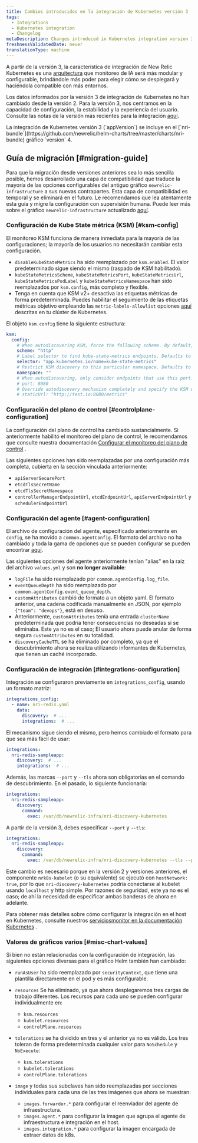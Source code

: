 ```yaml
---
title: Cambios introducidos en la integración de Kubernetes versión 3
tags:
  - Integrations
  - Kubernetes integration
  - Changelog
metaDescription: Changes introduced in Kubernetes integration version 3
freshnessValidatedDate: never
translationType: machine
---
```


A partir de la versión 3, la característica de integración de New Relic Kubernetes es una [arquitectura](/docs/kubernetes-pixie/kubernetes-integration/get-started/kubernetes-components/#architecture) que monitoreo de IA será más modular y configurable, brindándole más poder para elegir cómo se desplegará y haciéndola compatible con más entornos.

Los datos informados por la versión 3 de integración de Kubernetes no han cambiado desde la versión 2. Para la versión 3, nos centramos en la capacidad de configuración, la estabilidad y la experiencia del usuario. Consulte las notas de la versión más recientes para la integración [aquí](/docs/release-notes/infrastructure-release-notes/kubernetes-integration-release-notes/).

<Callout variant="important">
  La integración de Kubernetes versión 3 (`appVersion`) se incluye en el [`nri-bundle`](https://github.com/newrelic/helm-charts/tree/master/charts/nri-bundle) gráfico `version` 4.
</Callout>

## Guía de migración [#migration-guide]

Para que la migración desde versiones anteriores sea lo más sencilla posible, hemos desarrollado una capa de compatibilidad que traduce la mayoría de las opciones configurables del antiguo gráfico `newrelic-infrastructure` a sus nuevas contrapartes. Esta capa de compatibilidad es temporal y se eliminará en el futuro. Le recomendamos que lea atentamente esta guía y migre la configuración con supervisión humana. Puede leer más sobre el gráfico `newrelic-infrastructure` actualizado [aquí](https://github.com/newrelic/nri-kubernetes/tree/main/charts/newrelic-infrastructure#newrelic-infrastructure).

### Configuración de Kube State métrica (KSM) [#ksm-config]

<Callout variant="tip">
  El monitoreo KSM funciona de manera inmediata para la mayoría de las configuraciones; la mayoría de los usuarios no necesitarán cambiar esta configuración.
</Callout>

* `disableKubeStateMetrics` ha sido reemplazado por `ksm.enabled`. El valor predeterminado sigue siendo el mismo (raspado de KSM habilitado).
* `kubeStateMetricsScheme`, `kubeStateMetricsPort`, `kubeStateMetricsUrl`, `kubeStateMetricsPodLabel` y `kubeStateMetricsNamespace` han sido reemplazados por `ksm.config`, más completo y flexible.
* Tenga en cuenta que KSM v2+ desactiva las etiquetas métricas de forma predeterminada. Puedes habilitar el seguimiento de las etiquetas métricas objetivo empleando las `metric-labels-allowlist` opciones [aquí](https://github.com/kubernetes/kube-state-metrics/blob/main/docs/developer/cli-arguments.md) descritas en tu clúster de Kubernetes.

El objeto `ksm.config` tiene la siguiente estructura:

```yaml
ksm:
  config:
    # When autodiscovering KSM, force the following scheme. By default, `http` is used.
    scheme: "http"
    # Label selector to find kube-state-metrics endpoints. Defaults to `app.kubernetes.io/name=kube-state-metrics`.
    selector: "app.kubernetes.io/name=kube-state-metrics"
    # Restrict KSM discovery to this particular namespace. Defaults to all namespaces.
    namespace: ""
    # When autodiscovering, only consider endpoints that use this port. By default, all ports from the discovered `endpoint` are probed.
    # port: 8080
    # Override autodiscovery mechanism completely and specify the KSM url directly instead
    # staticUrl: "http://test.io:8080/metrics"
```

### Configuración del plano de control [#controlplane-configuration]

La configuración del plano de control ha cambiado sustancialmente. Si anteriormente habilitó el monitoreo del plano de control, le recomendamos que consulte nuestra documentación [Configurar el monitoreo del plano de control](/docs/kubernetes-pixie/kubernetes-integration/advanced-configuration/configure-control-plane-monitoring) .

Las siguientes opciones han sido reemplazadas por una configuración más completa, cubierta en la sección vinculada anteriormente:

* `apiServerSecurePort`
* `etcdTlsSecretName`
* `etcdTlsSecretNamespace`
* `controllerManagerEndpointUrl`, `etcdEndpointUrl`, `apiServerEndpointUrl` y `schedulerEndpointUrl`

### Configuración del agente [#agent-configuration]

El archivo de configuración del agente, especificado anteriormente en `config`, se ha movido a `common.agentConfig`. El formato del archivo no ha cambiado y toda la gama de opciones que se pueden configurar se pueden encontrar [aquí](/docs/infrastructure/install-infrastructure-agent/configuration/infrastructure-agent-configuration-settings/).

Las siguientes opciones del agente anteriormente tenían "alias" en la raíz del archivo `values.yml` y son <DNT>**no longer available**</DNT>:

* `logFile` ha sido reemplazado por `common.agentConfig.log_file`.
* `eventQueueDepth` ha sido reemplazado por `common.agentConfig.event_queue_depth`.
* `customAttributes` cambió de formato a un objeto yaml. El formato anterior, una cadena codificada manualmente en JSON, por ejemplo `{"team": "devops"}`, está en desuso.
* Anteriormente, `customAttributes` tenía una entrada `clusterName` predeterminada que podría tener consecuencias no deseadas si se eliminaba. Este ya no es el caso; El usuario ahora puede anular de forma segura `customAttributes` en su totalidad.
* `discoveryCacheTTL` se ha eliminado por completo, ya que el descubrimiento ahora se realiza utilizando informantes de Kubernetes, que tienen un caché incorporado.

### Configuración de integración [#integrations-configuration]

Integración se configuraron previamente en `integrations_config`, usando un formato matriz:

```yaml
integrations_config:
  - name: nri-redis.yaml
    data:
      discovery:  # ...
      integrations:  # ...
```

El mecanismo sigue siendo el mismo, pero hemos cambiado el formato para que sea más fácil de usar:

```yaml
integrations:
  nri-redis-sampleapp:
    discovery:  # ...
    integrations:  # ...
```

Además, las marcas `--port` y `--tls` ahora son obligatorias en el comando de descubrimiento. En el pasado, lo siguiente funcionaría:

```yaml
integrations:
  nri-redis-sampleapp:
    discovery:
      command:
        exec: /var/db/newrelic-infra/nri-discovery-kubernetes
```

A partir de la versión 3, debes especificar `--port` y `--tls`:

```yaml
integrations:
  nri-redis-sampleapp:
    discovery:
      command:
        exec: /var/db/newrelic-infra/nri-discovery-kubernetes --tls --port 10250
```

Este cambio es necesario porque en la versión 2 y versiones anteriores, el componente `nrk8s-kubelet` (o su equivalente) se ejecutó con `hostNetwork: true`, por lo que `nri-discovery-kubernetes` podría conectarse al kubelet usando `localhost` y http simple. Por razones de seguridad, este ya no es el caso; de ahí la necesidad de especificar ambas banderas de ahora en adelante.

Para obtener más detalles sobre cómo configurar la integración en el host en Kubernetes, consulte nuestros [serviciosmonitor en la documentación Kubernetes](/docs/kubernetes-pixie/kubernetes-integration/link-apps-services/monitor-services-running-kubernetes) .

### Valores de gráficos varios [#misc-chart-values]

Si bien no están relacionadas con la configuración de integración, las siguientes opciones diversas para el gráfico Helm también han cambiado:

* `runAsUser` ha sido reemplazado por `securityContext`, que tiene una plantilla directamente en el pod y es más configurable.

* `resources` Se ha eliminado, ya que ahora desplegaremos tres cargas de trabajo diferentes. Los recursos para cada uno se pueden configurar individualmente en:

  * `ksm.resources`
  * `kubelet.resources`
  * `controlPlane.resources`

* `tolerations` se ha dividido en tres y el anterior ya no es válido. Los tres toleran de forma predeterminada cualquier valor para `NoSchedule` y `NoExecute`:

  * `ksm.tolerations`
  * `kubelet.tolerations`
  * `controlPlane.tolerations`

* `image` y todas sus subclaves han sido reemplazadas por secciones individuales para cada una de las tres imágenes que ahora se muestran:

  * `images.forwarder.*` para configurar el reenviador del agente de infraestructura.
  * `images.agent.*` para configurar la imagen que agrupa el agente de infraestructura e integración en el host.
  * `images.integration.*` para configurar la imagen encargada de extraer datos de k8s.
